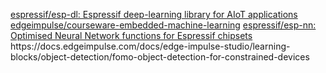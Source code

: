 [espressif/esp-dl: Espressif deep-learning library for AIoT applications](https://github.com/espressif/esp-dl)
[edgeimpulse/courseware-embedded-machine-learning](https://github.com/edgeimpulse/courseware-embedded-machine-learning)
[espressif/esp-nn: Optimised Neural Network functions for Espressif chipsets](https://github.com/espressif/esp-nn)
https://docs.edgeimpulse.com/docs/edge-impulse-studio/learning-blocks/object-detection/fomo-object-detection-for-constrained-devices
